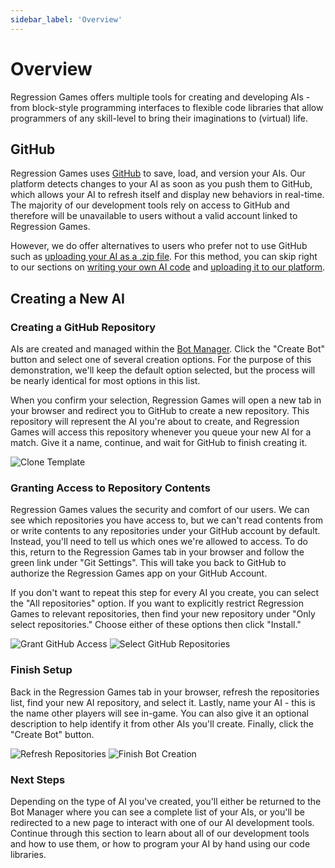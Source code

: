 ```yaml
---
sidebar_label: 'Overview'
---
```



# Overview

Regression Games offers multiple tools for creating and developing AIs - from block-style programming interfaces
to flexible code libraries that allow programmers of any skill-level to bring their imaginations to (virtual) life.

## GitHub

Regression Games uses [GitHub](https://github.com/) to save, load, and version your AIs.
Our platform detects changes to your AI as soon as you push them to GitHub, which allows your AI to refresh itself and display new behaviors in real-time.
The majority of our development tools rely on access to GitHub and therefore will be unavailable to users without a valid account linked to Regression Games.

However, we do offer alternatives to users who prefer not to use GitHub such as [uploading your AI as a .zip file](TODO-REG-1023:-Add-section-and-link-here).
For this method, you can skip right to our sections on [writing your own AI code](TODO-REG-1035:-Add-section-and-link-here) and [uploading it to our platform](TODO-REG-1023:-Add-section-and-link-here).

## Creating a New AI

### Creating a GitHub Repository

AIs are created and managed within the [Bot Manager](https://play.regression.gg/bots). Click the "Create Bot" button and select one of several creation options.
For the purpose of this demonstration, we'll keep the default option selected, but the process will be nearly identical for most options in this list.

<CreateBotImages />

When you confirm your selection, Regression Games will open a new tab in your browser and redirect you to GitHub to create a new repository.
This repository will represent the AI you're about to create, and Regression Games will access this repository whenever you queue your new AI for a match.
Give it a name, continue, and wait for GitHub to finish creating it.

![Clone Template](./img/github/clone-template.png)

### Granting Access to Repository Contents

Regression Games values the security and comfort of our users.
We can see which repositories you have access to, but we can't read contents from or write contents to any repositories under your GitHub account by default.
Instead, you'll need to tell us which ones we're allowed to access.
To do this, return to the Regression Games tab in your browser and follow the green link under "Git Settings".
This will take you back to GitHub to authorize the Regression Games app on your GitHub Account.

If you don't want to repeat this step for every AI you create, you can select the "All repositories" option.
If you want to explicitly restrict Regression Games to relevant repositories, then find your new repository under "Only select repositories."
Choose either of these options then click "Install."

![Grant GitHub Access](./img/install-github-app.png)
![Select GitHub Repositories](./img/github/select-repositories.png)

### Finish Setup

Back in the Regression Games tab in your browser, refresh the repositories list, find your new AI repository, and select it.
Lastly, name your AI - this is the name other players will see in-game. You can also give it an optional description to help identify it from other AIs you'll create.
Finally, click the "Create Bot" button.

![Refresh Repositories](./img/refresh-repositories.png)
![Finish Bot Creation](./img/finish-creating-bot.png)

### Next Steps

Depending on the type of AI you've created, you'll either be returned to the Bot Manager where you can see a complete list of your AIs,
or you'll be redirected to a new page to interact with one of our AI development tools.
Continue through this section to learn about all of our development tools and how to use them, or how to program your AI by hand using our code libraries.
